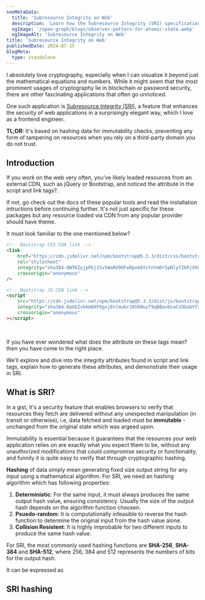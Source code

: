 ```yaml
---
seoMetaData:
  title: 'Subresource Integrity on Web'
  description: 'Learn how the Subresource Integrity (SRI) specification allows web developers to ensure the resources loaded from third-party server are secure.'
  ogImage: '/open-graph/blogs/observer-pattern-for-atomic-state.webp'
  ogImageAlt: 'Subresource Integrity on Web'
title: 'Subresource Integrity on Web'
publishedDate: 2024-07-15
blogMeta:
  type: standalone
---
```


I absolutely love cryptography, especially when I can visualize it beyond just the mathematical equations and numbers. While it might seem that the most prominent usages of cryptography lie in blockchain or password security, there are other fascinating applications that often go unnoticed.

One such application is [Subresource Integrity (SRI)](https://developer.mozilla.org/en-US/docs/Web/Security/Subresource_Integrity 'Learn more about SRI from MDN'), a feature that enhances the security of web applications in a surprisingly elegant way, which I love as a frontend engineer.

**TL;DR:** It's based on hashing data for immutability checks, preventing any form of tampering on resources when you rely on a third-party domain you do not trust.

## Introduction

If you work on the web very often, you've likely loaded resources from an external CDN, such as jQuery or Bootstrap, and noticed the <InlineCode code="integrity"/> attribute in the script and link tags?.

If not, go check out the docs of these popular tools and read the installation intructions before continuing further. It's not just specific for these packages but any resource loaded via CDN from any popular provider should have theme.

It must look familiar to the one mentioned below?

```html title="index.html" mark="integrity"
<!-- Bootstrap CSS CDN link -->
<link
	href="https://cdn.jsdelivr.net/npm/bootstrap@5.3.3/dist/css/bootstrap.min.css"
	rel="stylesheet"
	integrity="sha384-QWTKZyjpPEjISv5WaRU9OFeRpok6YctnYmDr5pNlyT2bRjXh0JMhjY6hW+ALEwIH"
	crossorigin="anonymous"
/>

<!-- Bootstrap JS CDN link -->
<script
	src="https://cdn.jsdelivr.net/npm/bootstrap@5.3.3/dist/js/bootstrap.min.js"
	integrity="sha384-0pUGZvbkm6XF6gxjEnlmuGrJXVbNuzT9qBBavbLwCsOGabYfZo0T0to5eqruptLy"
	crossorigin="anonymous"
></script>
```

<br />

If you have ever wondered what does the <InlineCode code="integrity"/> attribute on these tags mean? then you have come to the right place.

We'll explore and dive into the integrity attributes found in script and link tags, explain how to generate these attributes, and demonstrate their usage in SRI.

## What is SRI?

In a gist, it's a security feature that enables browsers to verify that resources they fetch are delivered without any unexpected manipulation (in transit or otherwise), i.e, data fetched and loaded must be **immutable** - unchanged from the original state which was argeed upon.

Immutability is essential because it guarantees that the resources your web application relies on are exactly what you expect them to be, without any unauthorized modifications that could compromise security or functionality, and funnily it is quite easy to verify that through cryptographic hashing.

**Hashing** of data simply mean generating fixed size output string for any input using a mathematical algorithm. For SRI, we need an hashing algorithm which has following properties:

1. **Deterministic**: For the same input, it must always produces the same output hash value, ensuring consistency. Usually the size of the output hash depends on the algorithm function choosen.
2. **Psuedo-random**: It is computationally infeasible to reverse the hash function to determine the original input from the hash value alone.
3. **Collision Resistent**: It is highly improbable for two different inputs to produce the same hash value.

For SRI, the most commonly used hashing functions are **SHA-256**, **SHA-384** and **SHA-512**, where 256, 384 and 512 represents the numbers of bits for the output hash.

It can be expressed as <InlineCode code="outputHash = hashFn(input);"/>

## SRI hashing
